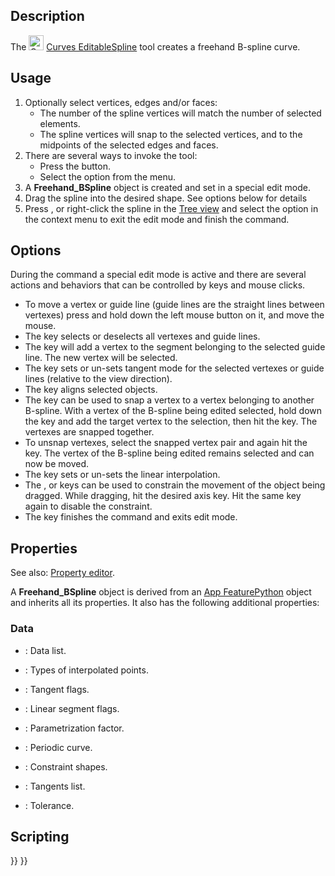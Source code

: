 <languages/>
<translate>

<!--T:1-->
{{Docnav
|[[Curves_Line|Line]]
|[[Curves_MixedCurve|MixedCurve]]
|[[Curves_Workbench|Curves]]
|IconL=Curves_Line.svg
|IconR=Curves_MixedCurve.svg
|IconC=Curves_workbench_icon.svg
}}

<!--T:2-->
{{GuiCommand
|Name=Curves EditableSpline
|MenuLocation=Curves → Freehand BSpline
|Workbenches=[[Curves_Workbench|Curves]]
}}

==Description== <!--T:3-->

<!--T:4-->
The [[Image:Curves_EditableSpline.svg|24px]] [[Curves_EditableSpline|Curves EditableSpline]] tool creates a freehand B-spline curve.

==Usage== <!--T:5-->

<!--T:6-->
# Optionally select vertices, edges and/or faces:
#* The number of the spline vertices will match the number of selected elements.
#* The spline vertices will snap to the selected vertices, and to the midpoints of the selected edges and faces.
# There are several ways to invoke the tool:
#* Press the {{Button|[[Image:Curves_EditableSpline.svg|16px]] [[Curves_EditableSpline|Freehand BSpline]]}} button.
#* Select the {{MenuCommand|Curves → [[Image:Curves_EditableSpline.svg|16px]] Freehand BSpline}} option from the menu.
# A '''Freehand_BSpline''' object is created and set in a special edit mode.
# Drag the spline into the desired shape. See options below for details 
# Press {{KEY|Q}}, or right-click the spline in the [[Tree_view|Tree view]] and select the {{MenuCommand|Finish editing}} option in the context menu to exit the edit mode and finish the command.

==Options== <!--T:12-->

<!--T:13-->
During the command a special edit mode is active and there are several actions and behaviors that can be controlled by keys and mouse clicks.

<!--T:14-->
* To move a vertex or guide line (guide lines are the straight lines between vertexes) press and hold down the left mouse button on it, and move the mouse.
* The {{KEY|A}} key selects or deselects all vertexes and guide lines.
* The {{KEY|I}} key will add a vertex to the segment belonging to the selected guide line. The new vertex will be selected.
* The {{KEY|T}} key sets or un-sets tangent mode for the selected vertexes or guide lines (relative to the view direction).
* The {{KEY|P}} key aligns selected objects.
* The {{KEY|S}} key can be used to snap a vertex to a vertex belonging to another B-spline. With a vertex of the B-spline being edited selected, hold down the {{KEY|Ctrl}} key and add the target vertex to the selection, then hit the {{KEY|S}} key. The vertexes are snapped together.
* To unsnap vertexes, select the snapped vertex pair and again hit the {{KEY|S}} key. The vertex of the B-spline being edited remains selected and can now be moved.
* The {{KEY|L}} key sets or un-sets the linear interpolation.
* The {{KEY|X}}, {{KEY|Y}} or {{KEY|Z}} keys can be used to constrain the movement of the object being dragged. While dragging, hit the desired axis key. Hit the same key again to disable the constraint.
* The {{KEY|Q}} key finishes the command and exits edit mode.

==Properties== <!--T:9-->

See also: [[Property_editor|Property editor]].

A '''Freehand_BSpline''' object is derived from an [[App_FeaturePython|App FeaturePython]] object and inherits all its properties. It also has the following additional properties:

===Data===

{{TitleProperty|Profile}}

* {{PropertyData|Data|VectorList}}: Data list.
* {{PropertyData|Data Type|IntegerList}}: Types of interpolated points.
* {{PropertyData|Flags|BoolList}}: Tangent flags.
* {{PropertyData|Linear Segments|BoolList}}: Linear segment flags.
* {{PropertyData|Parametrization|FloatConstraint}}: Parametrization factor.
* {{PropertyData|Periodic|Bool}}: Periodic curve.
* {{PropertyData|Support|LinkSubList}}: Constraint shapes.
* {{PropertyData|Tangents|VectorList}}: Tangents list.
* {{PropertyData|Tolerance|Float}}: Tolerance.

==Scripting== <!--T:10-->


<!--T:11-->
{{Docnav
|[[Curves_Line|Line]]
|[[Curves_MixedCurve|MixedCurve]]
|[[Curves_Workbench|Curves]]
|IconL=Curves_Line.svg
|IconR=Curves_MixedCurve.svg
|IconC=Curves_workbench_icon.svg
}}

</translate>
{{Curves Tools navi{{#translation:}}}}
{{Userdocnavi{{#translation:}}}}